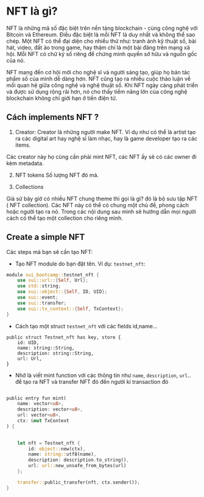 # NFT là gì? 

NFT là những mã số đặc biệt trên nền tảng blockchain - cùng công nghệ với Bitcoin và Ethereum. Điều đặc biệt là mỗi NFT là duy nhất và không thể sao chép. Một NFT có thể đại diện cho nhiều thứ như: tranh ảnh kỹ thuật số, bài hát, video, đất ảo trong game, hay thậm chí là một bài đăng trên mạng xã hội. Mỗi NFT có chữ ký số riêng để chứng minh quyền sở hữu và nguồn gốc của nó.

NFT mang đến cơ hội mới cho nghệ sĩ và người sáng tạo, giúp họ bán tác phẩm số của mình dễ dàng hơn. NFT cũng tạo ra nhiều cuộc thảo luận về mối quan hệ giữa công nghệ và nghệ thuật số. Khi NFT ngày càng phát triển và được sử dụng rộng rãi hơn, nó cho thấy tiềm năng lớn của công nghệ blockchain không chỉ giới hạn ở tiền điện tử.

## Cách implements NFT ? 

1. Creator: 
Creator là những người make NFT. Ví dụ như có thể là artist tạo ra các digital art hay nghệ sĩ làm nhạc, hay là game developer tạo ra các items.

Các creator này họ cũng cần phải mint NFT, các NFT ấy sẽ có các owner đi kèm metadata.

2. NFT tokens 
Số lượng NFT đó mà. 


3. Collections 

Giả sử bây giờ có nhiều NFT chung theme thì gọi là gì? đó là bộ sưu tập NFT ( NFT collection). Các NFT này có thể có chung một chủ đề, phong cách hoặc người tạo ra nó.
Trong các nội dung sau mình sẽ hướng dẫn mọi người cách có thể tạo một collection cho riêng mình. 


## Create a simple NFT 

Các steps mà bạn sẽ cần tạo NFT: 
* Tạo NFT module do bạn đặt tên. Ví dụ: `testnet_nft`:

```rust
module sui_bootcamp::testnet_nft {
    use sui::url::{Self, Url};
    use std::string;
    use sui::object::{Self, ID, UID};
    use sui::event;
    use sui::transfer;
    use sui::tx_context::{Self, TxContext};
}
```

* Cách tạo một struct `testnet_nft` với các fields id,name...

```
public struct Testnet_nft has key, store {
    id: UID,
    name: string::String,
    description: string::String,
    url: Url,
}
```

* Nhớ là viết mint function với các thông tin như `name`, `description`, `url`..  để tạo ra NFT và transfer NFT đó đến người kí transaction đó

```rust

public entry fun mint(
    name: vector<u8>,
    description: vector<u8>,
    url: vector<u8>,
    ctx: &mut TxContext
) {
   

    let nft = Testnet_nft {
        id: object::new(ctx),
        name: string::utf8(name),
        description: description.to_string(),
        url: url::new_unsafe_from_bytes(url)
    };

    transfer::public_transfer(nft, ctx.sender());
}

```